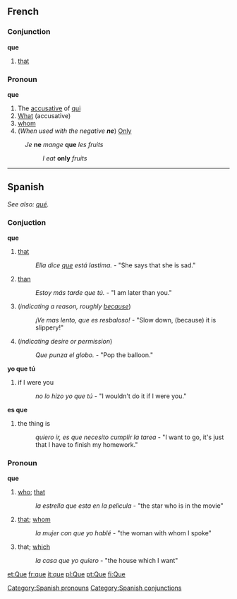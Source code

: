 ==French==
===Conjunction===
'''que'''

# [[that]]

===Pronoun===
'''que'''

# The [[accusative]] of [[qui]]
# [[What]] (accusative)
# [[whom]]
# (''When used with the negative '''ne''''') [[Only]]
: ''Je'' '''ne''' ''mange'' '''que''' ''les fruits''
:: ''I eat'' '''only''' ''fruits''

----

==Spanish==
''See also: [[qué]].''
=== Conjuction ===
'''que'''
# [[that]]
#: ''Ella dice [[que]] está lastima.'' - "She says that she is sad."
# [[than]]
#: ''Estoy más tarde que tú.'' - "I am later than you."
# (''indicating a reason, roughly [[because]]'')
#: ''¡Ve mas lento, que es resbaloso!'' - "Slow down, (because) it is slippery!"
# (''indicating desire or permission'')
#: ''Que punza el globo.'' - "Pop the balloon."
'''yo que tú'''
# if I were you
#: ''no lo hizo yo que tú'' - "I wouldn't do it if I were you."
'''es que'''
# the thing is
#: ''quiero ir, es que necesito cumplir la tarea'' - "I want to go, it's just that I have to finish my homework."

=== Pronoun ===
'''que'''
# [[who]]; [[that]]
#: ''la estrella que esta en la pelicula'' - "the star who is in the movie"
# [[that]]; [[whom]]
#: ''la mujer con que yo hablé'' - "the woman with whom I spoke"
# that; [[which]]
#: ''la casa que yo quiero'' - "the house which I want"

[[Category:Spanish pronouns]]
[[Category:Spanish conjunctions]]

[[et:Que]]
[[fr:que]]
[[it:que]]
[[pl:Que]]
[[pt:Que]]
[[fi:Que]]